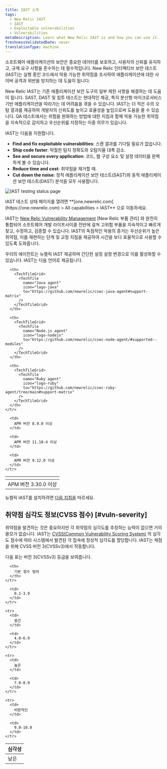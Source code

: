 ```yaml
---
title: IAST 소개
tags:
  - New Relic IAST
  - IAST
  - Exploitable vulnerabilities
  - Vulnerabilities
metaDescription: Learn what New Relic IAST is and how you can use it.
freshnessValidatedDate: never
translationType: machine
---
```


소프트웨어 애플리케이션의 보안은 중요한 데이터를 보호하고, 사용자의 신뢰를 유지하고, 규제 요구 사항을 준수하는 데 필수적입니다. New Relic 인터랙티브 보안 테스트(IAST)는 실행 중인 코드에서 악용 가능한 취약점을 조사하여 애플리케이션에 대한 사이버 공격과 위반을 방지하는 데 도움이 됩니다.

New Relic IAST는 기존 애플리케이션 보안 도구의 일부 제한 사항을 해결하는 데 도움이 됩니다. SAST, DAST 및 침투 테스트는 현대적인 제공, 특히 분산형 마이크로서비스 기반 애플리케이션을 따라가는 데 어려움을 겪을 수 있습니다. IAST는 더 적은 수의 오탐 결과를 제공하여 개발자의 신뢰도를 높이고 효율성을 높임으로써 도움을 줄 수 있습니다. QA 테스트에서는 위험을 완화하는 방법에 대한 지침과 함께 악용 가능한 취약점을 지속적으로 감지하고 우선순위를 지정하는 이중 의무가 있습니다.

IAST는 다음을 지원합니다.

* <DNT>**Find and fix exploitable vulnerabilities**</DNT>: 스캔 결과를 기다릴 필요가 없습니다.
* <DNT>**Ship code faster**</DNT>: 탁월한 탐지 정확도와 오탐지율 대폭 감소.
* <DNT>**See and secure every application**</DNT>: 코드, 웹 구성 요소 및 설정 데이터를 완벽하게 볼 수 있습니다.
* <DNT>**Reduce time and cost**</DNT>: 취약점을 제거할 때.
* <DNT>**Cut down the noise**</DNT>: 정적 애플리케이션 보안 테스트(SAST)와 동적 애플리케이션 보안 테스트(DAST) 분석을 모두 사용합니다.

<img
  title="IAST testing status page"
  alt="IAST testing status page"
  src="/images/iast_screenshot-full_testing-status.webp"
/>

<figcaption>
  IAST 테스트 상태 페이지를 열려면 <DNT>**[one.newrelic.com](https://one.newrelic.com) &gt; All capabilities &gt; IAST**</DNT> 으로 이동하세요.
</figcaption>

IAST는 [New Relic Vulnerability Management](/docs/vulnerability-management/overview/) \[New Relic 부품 관리] 와 완전히 통합되어 소프트웨어 개발 라이프사이클 전반에 걸쳐 고위험 부품을 지속적이고 빠르게 찾고, 수정하고, 검증할 수 있습니다. IAST의 독점적인 악용의 증거는 우선순위가 높은 취약점, 이를 재현하는 단계 및 교정 지침을 제공하여 시간을 보다 효율적으로 사용할 수 있도록 도와줍니다.

우리의 <InlinePopover type="apm"/>에이전트는 뉴렐릭 IAST 제공하며 간단한 설정 설정 변경으로 이를 활성화할 수 있습니다. IAST는 다음 언어로 제공됩니다.

<table>
  <thead>
    <tr>
      <th>
        <TechTileGrid>
          <TechTile
            name="Go agent"
            icon="logo-go"
            to="https://github.com/newrelic/csec-go-agent/tree/main#support-matrix"
          />
        </TechTileGrid>
      </th>

      <th>
        <TechTileGrid>
          <TechTile
            name="Java agent"
            icon="logo-java"
            to="https://github.com/newrelic/csec-java-agent#support-matrix"
          />
        </TechTileGrid>
      </th>

      <th>
        <TechTileGrid>
          <TechTile
            name="Node.js agent"
            icon="logo-nodejs"
            to="https://github.com/newrelic/csec-node-agent/#supported--modules"
          />
        </TechTileGrid>
      </th>

      <th>
        <TechTileGrid>
          <TechTile
            name="Ruby agent"
            icon="logo-ruby"
            to="https://github.com/newrelic/csec-ruby-agent/tree/main#support-matrix"
          />
        </TechTileGrid>
      </th>
    </tr>
  </thead>

  <tbody>
    <tr>
      <td>
        APM 버전 3.30.0 이상
      </td>

      <td>
        APM 버전 8.9.0 이상
      </td>

      <td>
        APM 버전 11.10.4 이상
      </td>

      <td>
        APM 버전 9.12.0 이상
      </td>
    </tr>
  </tbody>
</table>

뉴렐릭 IAST를 설치하려면 [다음 지침을](/docs/iast/install/) 따르세요.

## 취약점 심각도 정보(CVSS 점수) [#vuln-severity]

취약점을 발견하는 것은 중요하지만 각 취약점의 심각도를 추정하는 능력이 없으면 거의 쓸모가 없습니다. IAST는 [CVSS(Common Vulnerability Scoring System)](https://nvd.nist.gov/vuln-metrics/cvss) 의 심각도 점수에 따라 시스템에서 발견된 각 접속에 정성적 심각도를 할당합니다. IAST는 채점을 위해 CVSS 버전 3(CVSSv3)에서 작동합니다.

다음 표는 버전 3(CVSSv3) 등급을 보여줍니다.

<table>
  <thead>
    <tr>
      <th>
        심각성
      </th>

      <th>
        기본 점수 범위
      </th>
    </tr>
  </thead>

  <tbody>
    <tr>
      <td>
        낮은
      </td>

      <td>
        0.1-3.9
      </td>
    </tr>

    <tr>
      <td>
        중간
      </td>

      <td>
        4.0-6.9
      </td>
    </tr>

    <tr>
      <td>
        높은
      </td>

      <td>
        7.0-8.9
      </td>
    </tr>

    <tr>
      <td>
        비판적인
      </td>

      <td>
        9.0-10.0
      </td>
    </tr>
  </tbody>
</table>
